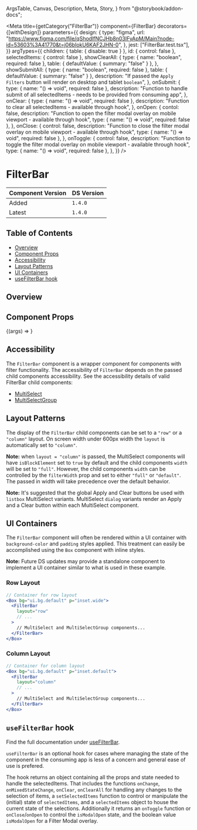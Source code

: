  ArgsTable,
  Canvas,
  Description,
  Meta,
  Story,
} from "@storybook/addon-docs";


<Meta
  title={getCategory("FilterBar")}
  component={FilterBar}
  decorators={[withDesign]}
  parameters={{
    design: {
      type: "figma",
      url: "https://www.figma.com/file/qShodlfNCJHb8n03IFyApM/Main?node-id=53603%3A41770&t=j06bIokU6KAF2JHN-0",
    },
    jest: ["FilterBar.test.tsx"],
  }}
  argTypes={{
    children: { table: { disable: true } },
    id: { control: false },
    selectedItems: { control: false },
    showClearAll: {
      type: { name: "boolean", required: false },
      table: { defaultValue: { summary: "false" } },
    },
    showSubmitAll: {
      type: { name: "boolean", required: false },
      table: { defaultValue: { summary: "false" } },
      description:
        "If passed the `Apply Filters` button will render on desktop and tablet `boolean`",
    },
    onSubmit: {
      type: { name: "() => void", required: false },
      description:
        "Function to handle submit of all selectedItems - needs to be provided from consuming app",
    },
    onClear: {
      type: { name: "() => void", required: false },
      description:
        "Function to clear all selectedItems - available through hook",
    },
    onOpen: {
      contol: false,
      description:
        "Function to open the filter modal overlay on mobile viewport - available through hook",
      type: { name: "() => void", required: false },
    },
    onClose: {
      control: false,
      description:
        "Function to close the filter modal overlay on mobile viewport - available through hook",
      type: { name: "() => void", required: false },
    },
    onToggle: {
      control: false,
      description:
        "Function to toggle the filter modal overlay on mobile viewport - available through hook",
      type: { name: "() => void", required: false },
    },
  }}
/>

# FilterBar

| Component Version | DS Version |
| ----------------- | ---------- |
| Added             | `1.4.0`    |
| Latest            | `1.4.0`    |

## Table of Contents

- [Overview](#overview)
- [Component Props](#component-props)
- [Accessibility](#accessibility)
- [Layout Patterns](#layout-patterns)
- [UI Containers](#ui-containers)
- [useFilterBar hook](#usefilterbar-hook)

## Overview

<Description of={FilterBar} />

## Component Props

<Canvas withToolbar>
  <Story
    name="FilterBar with Controls"
    args={{
      id: "filterbar-id",
      headingText: "FilterBar",
      layout: "row",
    }}
  >
    {(args) => <story.FilterBarStory {...args} />}
  </Story>
</Canvas>

<ArgsTable story="FilterBar with Controls" />

## Accessibility

The `FilterBar` component is a wrapper component for components with filter functionality.
The accessibility of `FilterBar` depends on the passed child components accessibility.
See the accessibility details of valid FilterBar child components:

- [MultiSelect](https://nypl.github.io/nypl-design-system/reservoir/v1/?path=/docs/components-form-elements-multiselect--multi-select-list-box#accessibility)
- [MultiSelectGroup](https://nypl.github.io/nypl-design-system/reservoir/v1/?path=/docs/components-form-elements-multiselectgroup--multi-select-group#accessibility)

## Layout Patterns

The display of the `FilterBar` child components can be set to a `"row"` or a
`"column"` layout. On screen width under 600px width the `layout` is
automatically set to `"column"`.

**Note:** when `layout = "column"` is passed, the MultiSelect components will have
`isBlockElement` set to `true` by default and the child components `width`
will be set to `"full"`. However, the child components `width` can be
controlled by the `filterWidth` prop and set to either `"full"` or `"default"`.
The passed in width will take precedence over the default behavior.

**Note:** It's suggested that the global Apply and Clear buttons be used with
`listbox` MultiSelect variants. MultiSelect `dialog` variants render an Apply
and a Clear button within each MultiSelect component.

<Canvas>
  <Story name="Layout Patterns">
    <story.FilterBarLayoutStory />
  </Story>
</Canvas>

## UI Containers

The `FilterBar` component will often be rendered within a UI container with
`background-color` and `padding` styles applied. This treatment can easily be
accomplished using the `Box` component with inline styles.

**Note:** Future DS updates may provide a standalone component to implement a
UI container similar to what is used in these example.

### Row Layout

<Canvas>
  <Story name="UI Containers">
    <story.FilterBarRowContainerStory />
  </Story>
</Canvas>

```jsx
// Container for row layout
<Box bg="ui.bg.default" p="inset.wide">
  <FilterBar
    layout="row"
    // ...
  >
    // MultiSelect and MultiSelectGroup components...
  </FilterBar>
</Box>
```

### Column Layout

<Canvas>
  <DSProvider>
    <story.FilterBarColumnContainerStory />
  </DSProvider>
</Canvas>

```jsx
// Container for column layout
<Box bg="ui.bg.default" p="inset.default">
  <FilterBar
    layout="column"
    // ...
  >
    // MultiSelect and MultiSelectGroup components...
  </FilterBar>
</Box>
```

## `useFilterBar` hook

Find the full documentation under [useFilterBar](https://nypl.github.io/nypl-design-system/reservoir/v1/?path=/story/hooks-usefilterbar--page).

`useFilterBar` is an optional hook for
cases where managing the state of the component in the consuming app is less
of a concern and general ease of use is prefered.

The hook returns an object containing all the props and state needed to handle the selectedItems.
That includes the functions `onChange`, `onMixedStateChange`, `onClear`, `onClearAll` for handling any changes to the selection of items,
a `setSelectedItems` function to control or manipulate the (initial) state of `selectedItems`, and a `selectedItems` object to house the current state of the selections.
Additionally it returns an `onToggle` function or `onClose`/`onOpen` to control the `isModalOpen` state, and the boolean value `isModalOpen` for a Filter Modal overlay.
